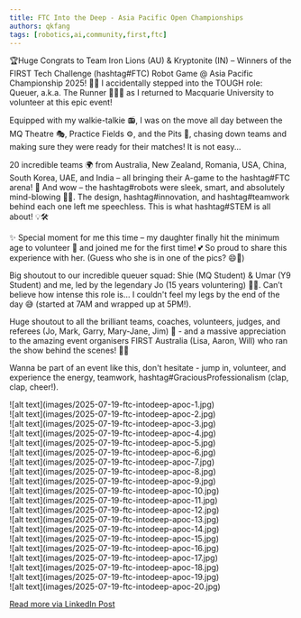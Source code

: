 ```yaml
---
title: FTC Into the Deep - Asia Pacific Open Championships
authors: qkfang
tags: [robotics,ai,community,first,ftc]
---
```


🏆Huge Congrats to Team Iron Lions (AU) & Kryptonite (IN) – Winners of the FIRST Tech Challenge (hashtag#FTC) Robot Game @ Asia Pacific Championship 2025! 🎉👏 I accidentally stepped into the TOUGH role: Queuer, a.k.a. The Runner 🏃‍♂️💨 as I returned to Macquarie University to volunteer at this epic event!

Equipped with my walkie-talkie 📻, I was on the move all day between the MQ Theatre 🎭, Practice Fields ⚙️, and the Pits 🔧, chasing down teams and making sure they were ready for their matches! It is not easy...

20 incredible teams 🌍 from Australia, New Zealand, Romania, USA, China, South Korea, UAE, and India – all bringing their A-game to the hashtag#FTC arena! 🤩 And wow – the hashtag#robots were sleek, smart, and absolutely mind-blowing 🤯✨. The design, hashtag#innovation, and hashtag#teamwork behind each one left me speechless. This is what hashtag#STEM is all about! 💡🛠️

✨ Special moment for me this time – my daughter finally hit the minimum age to volunteer 🎉 and joined me for the first time! 💕 So proud to share this experience with her. (Guess who she is in one of the pics? 😄📸)

Big shoutout to our incredible queuer squad: Shie (MQ Student) & Umar (Y9 Student) and me, led by the legendary Jo (15 years voluntering) 💪🔥. Can’t believe how intense this role is… I couldn't feel my legs by the end of the day 😅 (started at 7AM and wrapped up at 5PM!).

Huge shoutout to all the brilliant teams, coaches, volunteers, judges, and referees (Jo, Mark, Garry, Mary-Jane, Jim) 🙌 - and a massive appreciation to the amazing event organisers FIRST Australia (Lisa, Aaron, Will) who ran the show behind the scenes! 🎯👏

Wanna be part of an event like this, don't hesitate - jump in, volunteer, and experience the energy, teamwork, hashtag#GraciousProfessionalism (clap, clap, cheer!).

<div className="img-grid">
  <div className="img-item">
  ![alt text](images/2025-07-19-ftc-intodeep-apoc-1.jpg)
  </div>
  <div className="img-item">
  ![alt text](images/2025-07-19-ftc-intodeep-apoc-2.jpg)
  </div>
  <div className="img-item">
  ![alt text](images/2025-07-19-ftc-intodeep-apoc-3.jpg)
  </div>
  <div className="img-item">
  ![alt text](images/2025-07-19-ftc-intodeep-apoc-4.jpg)
  </div>
  <div className="img-item">
  ![alt text](images/2025-07-19-ftc-intodeep-apoc-5.jpg)
  </div>
  <div className="img-item">
  ![alt text](images/2025-07-19-ftc-intodeep-apoc-6.jpg)
  </div>
  <div className="img-item">
  ![alt text](images/2025-07-19-ftc-intodeep-apoc-7.jpg)
  </div>
  <div className="img-item">
  ![alt text](images/2025-07-19-ftc-intodeep-apoc-8.jpg)
  </div>
  <div className="img-item">
  ![alt text](images/2025-07-19-ftc-intodeep-apoc-9.jpg)
  </div>
  <div className="img-item">
  ![alt text](images/2025-07-19-ftc-intodeep-apoc-10.jpg)
  </div>
  <div className="img-item">
  ![alt text](images/2025-07-19-ftc-intodeep-apoc-11.jpg)
  </div>
  <div className="img-item">
  ![alt text](images/2025-07-19-ftc-intodeep-apoc-12.jpg)
  </div>
  <div className="img-item">
  ![alt text](images/2025-07-19-ftc-intodeep-apoc-13.jpg)
  </div>
  <div className="img-item">
  ![alt text](images/2025-07-19-ftc-intodeep-apoc-14.jpg)
  </div>
  <div className="img-item">
  ![alt text](images/2025-07-19-ftc-intodeep-apoc-15.jpg)
  </div>
  <div className="img-item">
  ![alt text](images/2025-07-19-ftc-intodeep-apoc-16.jpg)
  </div>
  <div className="img-item">
  ![alt text](images/2025-07-19-ftc-intodeep-apoc-17.jpg)
  </div>
  <div className="img-item">
  ![alt text](images/2025-07-19-ftc-intodeep-apoc-18.jpg)
  </div>
  <div className="img-item">
  ![alt text](images/2025-07-19-ftc-intodeep-apoc-19.jpg)
  </div>
  <div className="img-item">
  ![alt text](images/2025-07-19-ftc-intodeep-apoc-20.jpg)
  </div>
</div>

<a href="https://www.linkedin.com/posts/qkfang_ftc-ftc-robots-activity-7352302034324254720-uAR3" target="_blank">Read more via LinkedIn Post</a>
